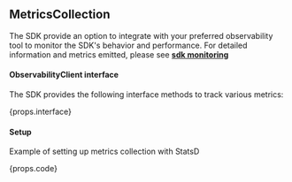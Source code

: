 
## MetricsCollection <VersionBadge version={props.addedInVersion} includeAboveVersion={props.includeAboveVersion}/>

The SDK provide an option to integrate with your preferred observability tool to monitor the SDK's behavior and performance. For detailed information and metrics emitted, please see **[sdk monitoring](https://docs.statsig.com/server/concepts/sdk_monitoring)** 

#### ObservabilityClient interface
The SDK provides the following interface methods to track various metrics:
<div>
{props.interface} 
</div>

#### Setup
Example of setting up metrics collection with StatsD
<div>
{props.code}
</div>